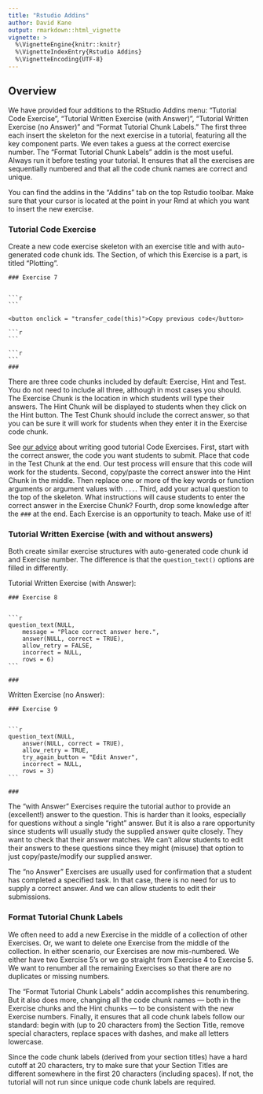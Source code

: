 ```yaml
---
title: "Rstudio Addins"
author: David Kane
output: rmarkdown::html_vignette
vignette: >
  %\VignetteEngine{knitr::knitr}
  %\VignetteIndexEntry{Rstudio Addins}
  %\VignetteEncoding{UTF-8}
---
```




## Overview

We have provided four additions to the RStudio Addins menu: "Tutorial Code Exercise", "Tutorial Written Exercise (with Answer)", "Tutorial Written Exercise (no Answer)" and "Format Tutorial Chunk Labels." The first three each insert the skeleton for the next exercise in a tutorial, featuring all the key component parts. We even takes a guess at the correct exercise number.  The "Format Tutorial Chunk Labels" addin is the most useful. Always run it before testing your tutorial. It ensures that all the exercises are sequentially numbered and that all the code chunk names are correct and unique.

You can find the addins in the "Addins" tab on the top Rstudio toolbar. Make sure that your cursor is located at the point in your Rmd at which you want to insert the new exercise. 


### Tutorial Code Exercise

Create a new code exercise skeleton with an exercise title and with auto-generated code chunk ids. The Section, of which this Exercise is a part, is titled "Plotting".


````verbatim
### Exercise 7


```r

```

<button onclick = "transfer_code(this)">Copy previous code</button>

```r

```

```r

```
###
````

There are three code chunks included by default: Exercise, Hint and Test. You do not need to include all three, although in most cases you should. The Exercise Chunk is the location in which students will type their answers. The Hint Chunk will be displayed to students when they click on the Hint button. The Test Chunk should include the correct answer, so that you can be sure it will work for students when they enter it in the Exercise code chunk.

See [our advice](https://ppbds.github.io/tutorial.helpers/articles/instructions.html#exercises) about writing good tutorial Code Exercises. First, start with the correct answer, the code you want students to submit. Place that code in the Test Chunk at the end. Our test process will ensure that this code will work for the students. Second, copy/paste the correct answer into the Hint Chunk in the middle. Then replace one or more of the key words or function arguments or argument values with `...`. Third, add your actual question to the top of the skeleton. What instructions will cause students to enter the correct answer in the Exercise Chunk? Fourth, drop some knowledge after the `###` at the end. Each Exercise is an opportunity to teach. Make use of it!


### Tutorial Written Exercise (with and without answers)

Both create similar exercise structures with auto-generated code chunk id and Exercise number. The difference is that the `question_text()` options are filled in differently.

Tutorial Written Exercise (with Answer):

````verbatim
### Exercise 8


```r
question_text(NULL,
	message = "Place correct answer here.",
	answer(NULL, correct = TRUE),
	allow_retry = FALSE,
	incorrect = NULL,
	rows = 6)
```

###
````

Written Exercise (no Answer):

````verbatim
### Exercise 9


```r
question_text(NULL,
	answer(NULL, correct = TRUE),
	allow_retry = TRUE,
	try_again_button = "Edit Answer",
	incorrect = NULL,
	rows = 3)
```

###
````

The "with Answer" Exercises require the tutorial author to provide an (excellent!) answer to the question. This is harder than it looks, especially for questions without a single "right" answer. But it is also a rare opportunity since students will usually study the supplied answer quite closely. They want to check that their answer matches. We can't allow students to edit their answers to these questions since they might (misuse) that option to just copy/paste/modify our supplied answer.

The "no Answer" Exercises are usually used for confirmation that a student has completed a specified task. In that case, there is no need for us to supply a correct answer. And we can allow students to edit their submissions.

### Format Tutorial Chunk Labels

We often need to add a new Exercise in the middle of a collection of other Exercises. Or, we want to delete one Exercise from the middle of the collection. In either scenario, our Exercises are now mis-numbered. We either have two Exercise 5's or we go straight from Exercise 4 to Exercise 5. We want to renumber all the remaining Exercises so that there are no duplicates or missing numbers.

The "Format Tutorial Chunk Labels" addin accomplishes this renumbering. But it also does more, changing all the code chunk names --- both in the Exercise chunks and the Hint chunks --- to be consistent with the new Exercise numbers. Finally, it ensures that all code chunk labels follow our standard: begin with (up to 20 characters from) the Section Title, remove special characters, replace spaces with dashes, and make all letters lowercase.

Since the code chunk labels (derived from your section titles) have a hard cutoff at 20 characters, try to make sure that your Section Titles are different somewhere in the first 20 characters (including spaces). If not, the tutorial will not run since unique code chunk labels are required.




